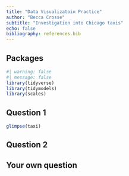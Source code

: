 ```yaml
---
title: "Data Visualizatoin Practice"
author: "Becca Crosse"
subtitle: "Investigation into Chicago taxis"
echo: false
bibliography: references.bib
---
```


## Packages 

```r
#| warning: false
#| message: false
library(tidyverse)
library(tidymodels)
library(scales)
```

## Question 1

```r
glimpse(taxi)
```



## Question 2 


## Your own question 


